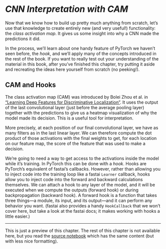 # *CNN Interpretation with CAM*  {#sec-CAM}

Now that we know how to build up pretty much anything from scratch, let's use that knowledge to create entirely new (and very useful!) functionality: the *class activation map*. It gives us some insight into why a CNN made the predictions it did.

In the process, we'll learn about one handy feature of PyTorch we haven't seen before, the *hook*, and we'll apply many of the concepts introduced in the rest of the book. If you want to really test out your understanding of the material in this book, after you've finished this chapter, try putting it aside and recreating the ideas here yourself from scratch (no peeking!).

## CAM and Hooks

The class activation map (CAM) was introduced by Bolei Zhou et al. in ["Learning Deep Features for Discriminative Localization"](https://arxiv.org/abs/1512.04150). It uses the output of the last convolutional layer (just before the average pooling layer) together with the predictions to give us a heatmap visualization of why the model made its decision. This is a useful tool for interpretation.

More precisely, at each position of our final convolutional layer, we have as many filters as in the last linear layer. We can therefore compute the dot product of those activations with the final weights to get, for each location on our feature map, the score of the feature that was used to make a decision.

We're going to need a way to get access to the activations inside the model while it's training. In PyTorch this can be done with a *hook*. Hooks are PyTorch's equivalent of fastai's callbacks. However, rather than allowing you to inject code into the training loop like a fastai `Learner` callback, hooks allow you to inject code into the forward and backward calculations themselves. We can attach a hook to any layer of the model, and it will be executed when we compute the outputs (forward hook) or during backpropagation (backward hook). A forward hook is a function that takes three things—a module, its input, and its output—and it can perform any behavior you want. (fastai also provides a handy `HookCallback` that we won't cover here, but take a look at the fastai docs; it makes working with hooks a little easier.)

---

This is just a preview of this chapter. The rest of this chapter is not available here, but you read the [source notebook](https://github.com/fastai/fastbook/) which has the same content (but with less nice formatting).

